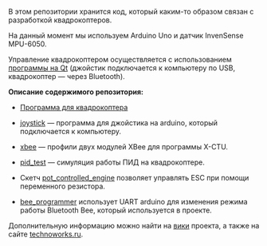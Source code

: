 В этом репозитории хранится код, который каким-то образом связан с разработкой квадрокоптеров.

На данный момент мы используем Arduino Uno и датчик InvenSense MPU-6050.

Управление квадрокоптером осуществляется с использованием [https://github.com/it-workshop/Quadrocopter/tree/MPU-6050/control/qt программы на Qt]&nbsp;(джойстик подключается к компьютеру по USB, квадрокоптер&nbsp;&mdash; через Bluetooth).

'''Описание содержимого репозитория:'''

* [https://github.com/it-workshop/Quadrocopter/tree/MPU-6050/arduino/quadrocopter_oop Программа для квадрокоптера]

* [https://github.com/it-workshop/Quadrocopter/tree/MPU-6050/arduino/joystick/serial_joystick/serial_joystick.ino joystick]&nbsp;&mdash; программа для джойстика на arduino, который подключается к компьютеру.

* [https://github.com/it-workshop/Quadrocopter/tree/MPU-6050/xbee xbee]&nbsp;&mdash; профили двух модулей XBee для программы X-CTU.

* [https://github.com/it-workshop/Quadrocopter/tree/MPU-6050/debug/pid_test pid_test]&nbsp;&mdash; симуляция работы ПИД на квадрокоптере.

* Скетч [https://github.com/it-workshop/Quadrocopter/tree/MPU-6050/arduino/pot_controlled_engine/pot_controlled_engine.ino pot_controlled_engine]&nbsp;позволяет управлять ESC при помощи переменного резистора.

* [https://github.com/it-workshop/Quadrocopter/tree/MPU-6050/arduino/bee_programmer/bee_programmer.ino bee_programmer]&nbsp;использует UART arduino для изменения режима работы Bluetooth Bee, который используется в проекте.

Дополнительную информацию можно найти на [https://github.com/it-workshop/Quadrocopter/wiki вики] проекта, а также на сайте [http://technoworks.ru/qcopter/ technoworks.ru].
